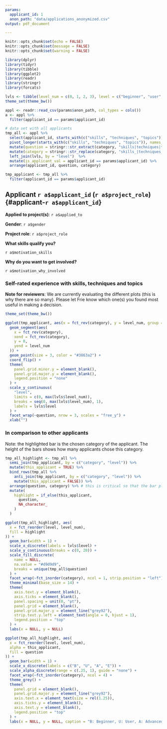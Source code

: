 ```yaml
---
params:
  applicant_id: 1
  anon_path: "data/applications_anonymized.csv"
output: pdf_document

---
```

<!-- THIS FILE IS NOT SUPPOSED TO BE KNITTED BY HAND
    INSTEAD IT IS KNIT AUTOMATICALLY 
    BY THE APPLICATIONS_REPORT.RMD FILE FOR EACH APPLICANT.
    YOU CAN EDIT THIS FILE IF YOU WANT TO CHANGE THE INFORMATION DISPLAYED FOR EACH APPLICANT
-->
```r
knitr::opts_chunk$set(echo = FALSE)
knitr::opts_chunk$set(message = FALSE)
knitr::opts_chunk$set(warning = FALSE)

library(dplyr)
library(tidyr)
library(tibble)
library(ggplot2)
library(readr)
library(stringr)
library(forcats)

lvls <- tibble(level_num = c(0, 1, 2, 3), level = c("beginner", "user", "advanced", "expert"))
theme_set(theme_bw())
```

```r
appl <- readr::read_csv(params$anon_path, col_types = cols())
a <- appl %>% 
  filter(applicant_id == params$applicant_id)
```

```r
# data set with all applicants
tmp_all <- appl %>% 
  select(applicant_id, starts_with(c("skills", "techniques", "topics"))) %>% 
  pivot_longer(starts_with(c("skills", "techniques", "topics")), names_to = "category", values_to = "level") %>% 
  mutate(question = stringr::str_extract(category, "skills|techniques|topics")) %>% 
  mutate(category = stringr::str_replace(category, "skills_|techniques_|topics_", "")) %>% 
  left_join(lvls, by = "level")  %>% 
  mutate(is_applicant_val = applicant_id == params$applicant_id) %>% 
  arrange(applicant_id, question, category)

tmp_applicant <- tmp_all %>% 
  filter(applicant_id == params$applicant_id)
```

## Applicant `r a$applicant_id` (`r a$project_role`) {#applicant-`r a$applicant_id`}
**Applied to project(s)**: `r a$applied_to`

**Gender**: `r a$gender`

**Project role**: `r a$project_role`

**What skills qualify you?**

`r a$motivation_skills`

**Why do you want to get involved?**

`r a$motivation_why_involved`

### Self-rated experience with skills, techniques and topics 
**Note for reviewers**: We are currently evaluating the different plots (this is why there are so many). Please let Frie know which one(s) you found most useful in making a decision. 

```r
theme_set(theme_bw())

ggplot(tmp_applicant, aes(x = fct_rev(category), y = level_num, group = question)) +
  geom_segment(aes(
    x = fct_rev(category),
    xend = fct_rev(category),
    y = 0,
    yend = level_num
  )) +
  geom_point(size = 3, color = "#3863a2") +
  coord_flip() +
  theme(
    panel.grid.minor.y = element_blank(),
    panel.grid.major.y = element_blank(),
    legend.position = "none"
  ) +
  scale_y_continuous(
    "level",
    limits = c(0, max(lvls$level_num)),
    breaks = seq(0, max(lvls$level_num), 1),
    labels = lvls$level
  ) +
  facet_wrap(~question, nrow = 3, scales = "free_y") +
  xlab("")
```

### In comparison to other applicants
Note: the highlighted bar is the chosen category of the applicant. The height of the bars shows how many applicants chose this category.

```r
tmp_all_highlight <- tmp_all %>%
  semi_join(tmp_applicant, by = c("category", "level")) %>%
  mutate(this_applicant = TRUE) %>%
  bind_rows(tmp_all %>%
    anti_join(tmp_applicant, by = c("category", "level")) %>%
    mutate(this_applicant = FALSE)) %>%
  arrange(question, category) %>% # this is critical so that the bar plots are correctly ordered (through fct_inorder)
  mutate(
    highlight = if_else(this_applicant,
      question,
      NA_character_
    )
  )

ggplot(tmp_all_highlight, aes(
  x = fct_reorder(level, level_num),
  fill = highlight
)) +
  geom_bar(width = 1) +
  scale_x_discrete(labels = lvls$level) +
  scale_y_continuous(breaks = c(0, 20)) +
  scale_fill_discrete(
    name = NULL,
    na.value = "#d9d9d9",
    breaks = unique(tmp_all$question)
  ) +
  facet_wrap(~fct_inorder(category), ncol = 1, strip.position = "left") +
  theme_minimal(base_size = 14) +
  theme(
    axis.text.y = element_blank(),
    axis.ticks = element_blank(),
    panel.spacing = unit(0, "pt"),
    panel.grid = element_blank(),
    panel.grid.major.y = element_line("grey92"),
    strip.text.y.left = element_text(angle = 0, hjust = 1),
    legend.position = "top"
  ) +
  labs(x = NULL, y = NULL)
```

```r
ggplot(tmp_all_highlight, aes(
  x = fct_reorder(level, level_num),
  alpha = this_applicant,
  fill = question
)) +
  geom_bar(width = 1) +
  scale_x_discrete(labels = c("B", "U", "A", "E")) +
  scale_alpha_discrete(range = c(.25, 1), guide = "none") +
  facet_wrap(~fct_inorder(category), ncol = 4) +
  theme_grey() +
  theme(
    panel.grid = element_blank(),
    panel.grid.major.y = element_line("grey92"),
    axis.text.x = element_text(size = rel(1.25)),
    axis.ticks.y = element_blank(),
    axis.text.y = element_blank(),
    legend.position = "top"
  ) +
  labs(x = NULL, y = NULL, caption = "B: Beginner, U: User, A: Advanced, E: Expert")
```
